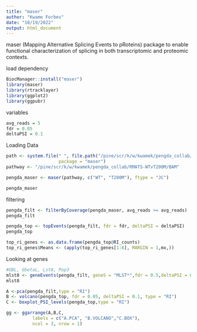 ```yaml
---
title: "maser"
author: "Kwame Forbes"
date: "10/19/2022"
output: html_document
---
```

 maser (Mapping Alternative Splicing Events to pRoteins) package to enable functional characterization of splicing in both transcriptomic and proteomic contexts. 
 
 
load dependency 
```r
BiocManager::install("maser")
library(maser)
library(rtracklayer)
library(ggplot2)
library(ggpubr)
```

variables
```r
avg_reads = 5
fdr = 0.05
deltaPSI = 0.1
```


Loading Data
```r
path <- system.file(" ", file.path("/pine/scr/k/w/kwamek/pengda_collab/RMATS-WTvT200M/BAM"),
                    package = "maser")
pathway <- "/pine/scr/k/w/kwamek/pengda_collab/RMATS-WTvT200M/BAM"

pengda_maser <- maser(pathway, c("WT", "T200M"), ftype = "JC")

pengda_maser

```


filtering
```r
pengda_filt <- filterByCoverage(pengda_maser, avg_reads >= avg_reads)
pengda_filt

pengda_top <- topEvents(pengda_filt, fdr = fdr, deltaPSI = deltaPSI)
pengda_top

top_ri_genes <- as.data.frame(pengda_top@RI_counts)
top_ri_genes$Means <- (apply(top_ri_genes[1:6], MARGIN = 1,mx,))

```


Looking at genes
```r
#GBL, GbetaL, Lst8, Pop3
mlst8 <- geneEvents(pengda_filt, geneS = "MLST*",fdr = 0.5,deltaPSI = 0.1)
mlst8 

A <-pca(pengda_filt,type = "RI")
B <- volcano(pengda_top, fdr = 0.05, deltaPSI = 0.1, type = "RI")
C <- boxplot_PSI_levels(pengda_top,type = "RI")

gg <- ggarrange(A,B,C, 
          labels = c("A.PCA", "B.VOLCANO","C.BOX"),
          ncol = 3, nrow = 1)



```











